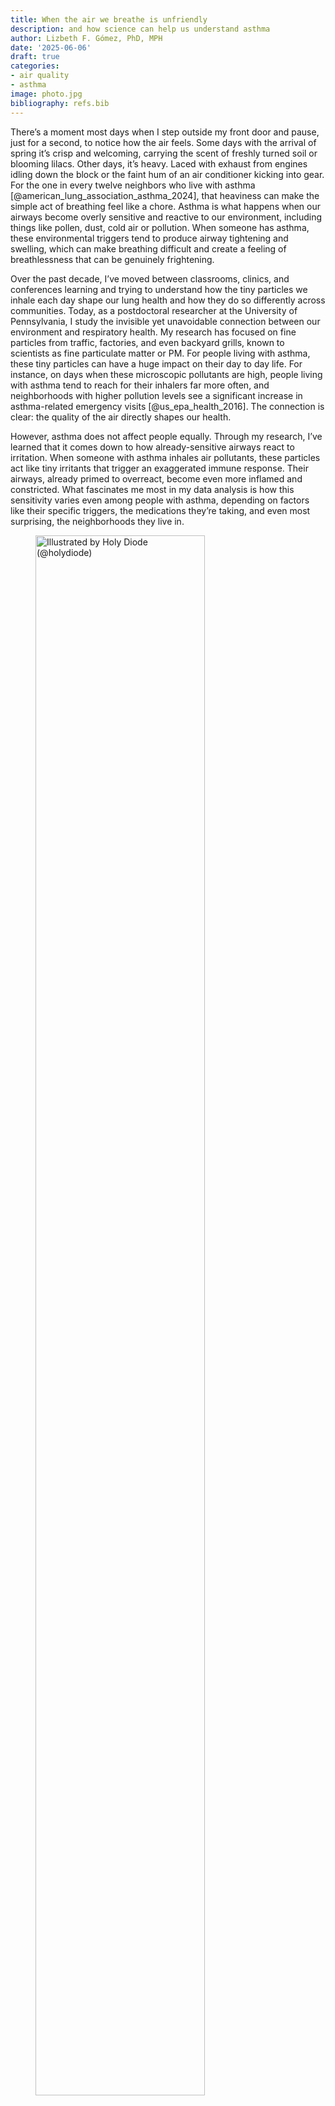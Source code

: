 ```yaml
---
title: When the air we breathe is unfriendly
description: and how science can help us understand asthma
author: Lizbeth F. Gómez, PhD, MPH
date: '2025-06-06'
draft: true
categories:
- air quality
- asthma
image: photo.jpg
bibliography: refs.bib
---
```


There's a moment most days when I step outside my front door and pause, just for
a second, to notice how the air feels. Some days with the arrival of spring it's
crisp and welcoming, carrying the scent of freshly turned soil or blooming
lilacs. Other days, it's heavy. Laced with exhaust from engines idling down the
block or the faint hum of an air conditioner kicking into gear. For the one in
every twelve neighbors who live with asthma
[@american_lung_association_asthma_2024], that heaviness can make the simple act
of breathing feel like a chore. Asthma is what happens when our airways become
overly sensitive and reactive to our environment, including things like pollen,
dust, cold air or pollution. When someone has asthma, these environmental
triggers tend to produce airway tightening and swelling, which can make
breathing difficult and create a feeling of breathlessness that can be genuinely
frightening.

Over the past decade, I've moved between classrooms, clinics, and conferences
learning and trying to understand how the tiny particles we inhale each day
shape our lung health and how they do so differently across communities. Today,
as a postdoctoral researcher at the University of Pennsylvania, I study the
invisible yet unavoidable connection between our environment and respiratory
health. My research has focused on fine particles from traffic, factories, and
even backyard grills, known to scientists as fine particulate matter or PM. For
people living with asthma, these tiny particles can have a huge impact on their
day to day life. For instance, on days when these microscopic pollutants are
high, people living with asthma tend to reach for their inhalers far more often,
and neighborhoods with higher pollution levels see a significant increase in
asthma-related emergency visits [@us_epa_health_2016]. The connection is clear:
the quality of the air directly shapes our health.

However, asthma does not affect people equally. Through my research, I've
learned that it comes down to how already-sensitive airways react to irritation.
When someone with asthma inhales air pollutants, these particles act like tiny
irritants that trigger an exaggerated immune response. Their airways, already
primed to overreact, become even more inflamed and constricted. What fascinates
me most in my data analysis is how this sensitivity varies even among people
with asthma, depending on factors like their specific triggers, the medications
they're taking, and even most surprising, the neighborhoods they live in.

::: {.flex-container .align-center}
![Illustrated by <a href="https://www.holydiode.com/">Holy Diode</a> (<a href="https://www.instagram.com/holy.diode/">\@holydiode</a>)](illustration.png){width=80%}
:::

Asthma is not simply a story of invisible particles and scientific measurements.
It's also about lived experiences. About kids who hesitate on playgrounds,
friends who limit their outings on smoky wildfire days, hazy summer evenings,
and neighbors who rearrange their days based on air quality alerts. Asthma
brings to light something deeply human: our vulnerability to the environment we
live in. What strikes me most as a scientist is how changeable this situation
really is. While genetics do matter, our environment and the air we collectively
breathe often tip the scale between health and illness. In recent years,
innovative treatments tailored to individuals' allergic profiles and specific
environmental triggers have become increasingly available, significantly
reducing hospital visits. At a community level, we've learned that neighborhoods
with more green spaces, parks, trees, and community gardens have lower asthma
rates. These are practical and attainable local solutions that, if well funded
and advocated for, can benefit everyone.

Even at home, we can improve our indoor air quality through seemingly modest
steps like maintaining good ventilation, choosing household plants known to
absorb pollutants, or routinely checking for allergens such as mold or dust
mites. These steps may seem small, yet together they can significantly ease the
daily struggles of people living with asthma. Asthma is a reminder that air
doesn't respect fences or boundaries. What circulates through one home
inevitably touches another. In this interconnectedness lies a powerful
opportunity to combine scientific understanding with community-driven actions.
In the community-engaged work that I have done, I consistently champion the idea
that we can collectively make our neighborhoods healthier by making our voices
heard to policymakers who, at the end of the day, can enact meaningful changes
when it comes to regulating pollution.

As a researcher, my goal is to help develop treatments that specifically
consider air pollution and other environmental factors. In the future, I hope to
see doctors and scientists routinely working together, using air-quality data to
personalize asthma management so that treatments aren't just responding to
symptoms, but actively preventing them. The hope is that one day, our
neighborhoods will be places where air pollution no longer dictates the quality
of our health, and where breathing safely isn't an aspiration, but the everyday
reality we all enjoy.

<hr>

::: {.callout-note title="About the author" style="" icon=false}
[Lizbeth F. Gómez](https://www.linkedin.com/in/lizbeth-gomez/) is an asthma
researcher and environmental epidemiologist postdoctoral fellow in the Division
of Pulmonary, Allergy and Critical Care Medicine at University of Pennsylvania.
She has a master's in Public Health in Molecular Epidemiology and a PhD in
Environmental Health Sciences. When she isn't cleaning data, you can find her
tending her garden or experimenting with new recipes.
:::

::: {.flex-container .align-center}
![Lizbeth collecting community health data in San Juan, Puerto Rico (2019) as
part of research examining respiratory health impacts in the aftermath of
hurricanes Irma and Maria.](LGomez-PR.jpg){width=90%}
:::

